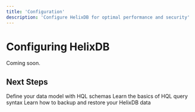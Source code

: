 ```yaml
---
title: 'Configuration'
description: 'Configure HelixDB for optimal performance and security'
---
```


# Configuring HelixDB

Coming soon.

## Next Steps

<CardGroup cols={2}>
  <Card title="Schema Definition" icon="code" href="essentials/schema-definition">
    Define your data model with HQL schemas
  </Card>
  <Card title="Query Structure" icon="terminal" href="essentials/query-structure">
    Learn the basics of HQL query syntax
  </Card>
  <Card title="Backup & Recovery" icon="database" href="essentials/backup-recovery">
    Learn how to backup and restore your HelixDB data
  </Card>
</CardGroup> 